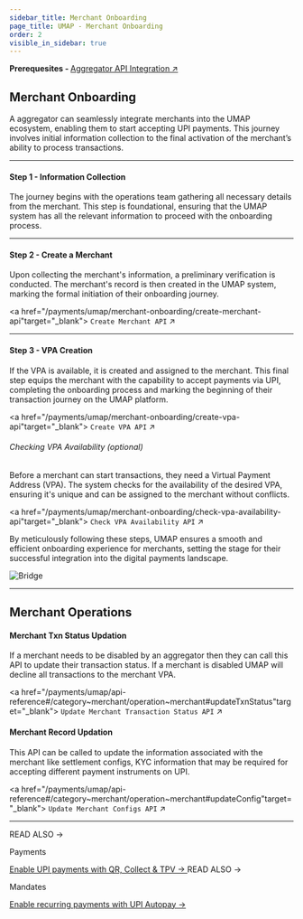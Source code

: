 ```yaml
---
sidebar_title: Merchant Onboarding
page_title: UMAP - Merchant Onboarding
order: 2
visible_in_sidebar: true
---
```



<Card padding="nano" shape="rounded" marginBottom="micro">
    <Text size="medium" marginBottom="none" paddingRight="medium"> 
        <strong>Prerequesites - </strong>
        <a href="/payments/umap/api-integration/aggregators">
            Aggregator API Integration ↗ 
        </a>
    </Text>
</Card>

## Merchant Onboarding

A aggregator can seamlessly integrate merchants into the UMAP ecosystem, enabling them to start accepting UPI payments. This journey involves initial information collection to the final activation of the merchant’s ability to process transactions.

<hr class="primary" />

#### Step 1 - Information Collection
The journey begins with the operations team gathering all necessary details from the merchant. This step is foundational, ensuring that the UMAP system has all the relevant information to proceed with the onboarding process.

<hr class="primary" />

#### Step 2 - Create a Merchant
Upon collecting the merchant's information, a preliminary verification is conducted. The merchant's record is then created in the UMAP system, marking the formal initiation of their onboarding journey.

<a href="/payments/umap/merchant-onboarding/create-merchant-api"target="_blank">
<code>Create Merchant API</code> ↗
</a>

<hr class="primary" />

#### Step 3 - VPA Creation
If the VPA is available, it is created and assigned to the merchant. This final step equips the merchant with the capability to accept payments via UPI, completing the onboarding process and marking the beginning of their transaction journey on the UMAP platform.

<a href="/payments/umap/merchant-onboarding/create-vpa-api"target="_blank">
<code>Create VPA API</code> ↗
</a>

###### Checking VPA Availability (optional)
Before a merchant can start transactions, they need a Virtual Payment Address (VPA). The system checks for the availability of the desired VPA, ensuring it's unique and can be assigned to the merchant without conflicts.

<a href="/payments/umap/merchant-onboarding/check-vpa-availability-api"target="_blank">
<code>Check VPA Availability API</code> ↗
</a>

By meticulously following these steps, UMAP ensures a smooth and efficient onboarding experience for merchants, setting the stage for their successful integration into the digital payments landscape.

<img
  src="https://storage.googleapis.com/strapi-assets/latest/Frame_108/Frame_108.png"
  alt="Bridge"
/>

<hr class="primary" />

## Merchant Operations

#### Merchant Txn Status Updation
If a merchant needs to be disabled by an aggregator then they can call this API to update their transaction status. If a merchant is disabled UMAP will decline all transactions to the merchant VPA. 

<a href="/payments/umap/api-reference#/category~merchant/operation~merchant#updateTxnStatus"target="_blank">
<code>Update Merchant Transaction Status API</code> ↗
</a>

####  Merchant Record Updation
This API can be called to update the information associated with the merchant like settlement configs, KYC information that may be required for accepting different payment instruments on UPI.

<a href="/payments/umap/api-reference#/category~merchant/operation~merchant#updateConfig"target="_blank">
<code>Update Merchant Configs API</code> ↗
</a>

<hr class="primary" />

<Row>
    <Portion desktopSpan="half">
        <Card padding="small" shape="rounded">
            <Text
                size="small"
                weight="600"
                textColor="slate-60"
                marginBottom="micro"
            >
                READ ALSO &rarr;
            </Text>
            <p>Payments</p>
            <a href="/payments/umap/payments">
                Enable UPI payments with QR, Collect & TPV ->
            </a>
        </Card>
    </Portion>
    <Portion desktopSpan="half">
        <Card padding="small" shape="rounded">
            <Text
                size="small"
                weight="600"
                textColor="slate-60"
                marginBottom="micro"
            >
                READ ALSO &rarr;
            </Text>
            <p>Mandates</p>
            <a href="/payments/umap/mandates">
                Enable recurring payments with UPI Autopay ->
            </a>
        </Card>
    </Portion>
</Row>

<WasPageHelpful />